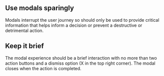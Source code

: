 ## Use modals sparingly

Modals interrupt the user journey so should only be used to provide critical information that helps inform a decision or prevent a destructive or detrimental action.

## Keep it brief

The modal experience should be a brief interaction with no more than two action buttons and a dismiss option (X in the top right corner). The modal closes when the action is completed.

